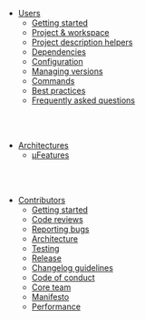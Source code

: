 - [Users](/docs/usage/getting-started/)
  - [Getting started](/docs/usage/getting-started/)
  - [Project & workspace](/docs/usage/projectswift/)
  - [Project description helpers](/docs/usage/helpers/)
  - [Dependencies](/docs/usage/dependencies/)
  - [Configuration](/docs/usage/config/)
  - [Managing versions](/docs/usage/managing-versions/)
  - [Commands](/docs/usage/commands/)
  - [Best practices](/docs/usage/best-practices/)
  - [Frequently asked questions](/docs/usage/faq/)

<br></br>

- [Architectures](/docs/architectures/microfeatures)
  - [µFeatures](/docs/architectures/microfeatures)

<br></br>

- [Contributors](/docs/contribution/getting-started/)
  - [Getting started](/docs/contribution/getting-started/)
  - [Code reviews](/docs/contribution/code-reviews/)
  - [Reporting bugs](/docs/contribution/reporting-bugs/)
  - [Architecture](/docs/contribution/architecture/)
  - [Testing](/docs/contribution/testing-strategy/)
  - [Release](/docs/contribution/release/)
  - [Changelog guidelines](/docs/contribution/changelog-guidelines/)
  - [Code of conduct](/docs/contribution/code-of-conduct/)
  - [Core team](/docs/contribution/changelog-guidelines/)
  - [Manifesto](/docs/contribution/manifesto/)
  - [Performance](/docs/contribution/performance/)